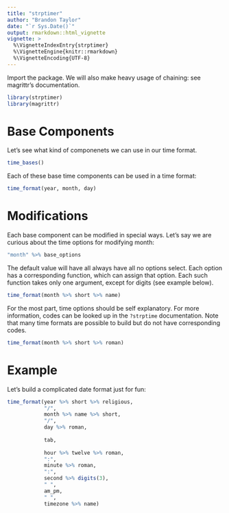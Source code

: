 ```yaml
---
title: "strptimer"
author: "Brandon Taylor"
date: "`r Sys.Date()`"
output: rmarkdown::html_vignette
vignette: >
  %\VignetteIndexEntry{strptimer}
  %\VignetteEngine{knitr::rmarkdown}
  %\VignetteEncoding{UTF-8}
---
```


Import the package. We will also make heavy usage of chaining: see magrittr's documentation.

```r
library(strptimer)
library(magrittr)
```

# Base Components
Let's see what kind of componenets we can use in our time format. 

```r
time_bases()
```

Each of these base time components can be used in a time format:

```r
time_format(year, month, day)
```

# Modifications
Each base component can be modified in special ways. Let's say we are curious about the time options for modifying month:

```r
"month" %>% base_options
```

The default value will have all always have all no options select. Each option has a corresponding function, which can assign that option. Each such function takes only one argument, except for digits (see example below).

```r
time_format(month %>% short %>% name)
```

For the most part, time options should be self explanatory. For more information, codes can be looked up in the `?strptime` documentation. Note that many time formats are possible to build but do not have corresponding codes.

```r
time_format(month %>% short %>% roman)
```

# Example

Let's build a complicated date format just for fun:

```r
time_format(year %>% short %>% religious,
            "/",
            month %>% name %>% short,
            "/",
            day %>% roman,
            
            tab,
            
            hour %>% twelve %>% roman,
            ":",
            minute %>% roman,
            ":",
            second %>% digits(3),
            " ",
            am_pm,
            " ",
            timezone %>% name)
```

